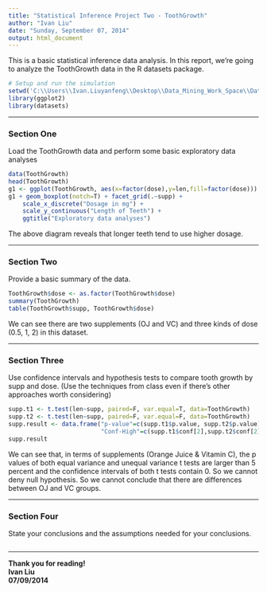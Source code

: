 ```yaml
---
title: "Statistical Inference Project Two - ToothGrowth"
author: "Ivan Liu"
date: "Sunday, September 07, 2014"
output: html_document
---
```


This is a basic statistical inference data analysis. In this report, we're going to analyze the ToothGrowth data in the R datasets package. 

```r
# Setup and run the simulation
setwd('C:\\Users\\Ivan.Liuyanfeng\\Desktop\\Data_Mining_Work_Space\\Data-Science-Statistical-Inference\\project')
library(ggplot2)
library(datasets)
```

---

### Section One
Load the ToothGrowth data and perform some basic exploratory data analyses

```r
data(ToothGrowth)
head(ToothGrowth)
g1 <- ggplot(ToothGrowth, aes(x=factor(dose),y=len,fill=factor(dose)))
g1 + geom_boxplot(notch=T) + facet_grid(.~supp) + 
    scale_x_discrete("Dosage in mg") + 
    scale_y_continuous("Length of Teeth") + 
    ggtitle("Exploratory data analyses")
```

The above diagram reveals that longer teeth tend to use higher dosage.

---

### Section Two
Provide a basic summary of the data.

```r
ToothGrowth$dose <- as.factor(ToothGrowth$dose)
summary(ToothGrowth)
table(ToothGrowth$supp, ToothGrowth$dose)
```

We can see there are two supplements (OJ and VC) and three kinds of dose (0.5, 1, 2) in this dataset. 

---

### Section Three
Use confidence intervals and hypothesis tests to compare tooth growth by supp and dose. (Use the techniques from class even if there's other approaches worth considering)

```r
supp.t1 <- t.test(len~supp, paired=F, var.equal=T, data=ToothGrowth)
supp.t2 <- t.test(len~supp, paired=F, var.equal=F, data=ToothGrowth)
supp.result <- data.frame("p-value"=c(supp.t1$p.value, supp.t2$p.value),"Conf-Low"=c(supp.t1$conf[1],supp.t2$conf[1]),
                          "Conf-High"=c(supp.t1$conf[2],supp.t2$conf[2]), row.names=c("Equal Var","Unequal Var"))
supp.result
```

We can see that, in terms of supplements (Orange Juice & Vitamin C), the p values of both equal variance and unequal variance t tests are larger than 5 percent and the confidence intervals of both t tests contain 0. So we cannot deny null hypothesis. So we cannot conclude that there are differences between OJ and VC groups.

---

### Section Four
State your conclusions and the assumptions needed for your conclusions. 

```r

```

---

<b>Thank you for reading!</b></br>
<b>Ivan Liu</b></br>
<b>07/09/2014</b></br>